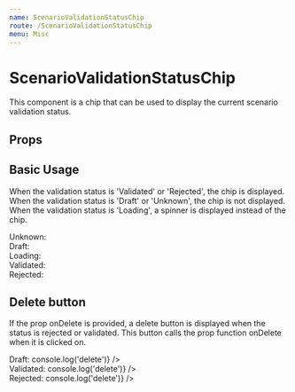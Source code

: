 ```yaml
---
name: ScenarioValidationStatusChip
route: /ScenarioValidationStatusChip
menu: Misc
---
```



# ScenarioValidationStatusChip

This component is a chip that can be used to display the current scenario validation status.

## Props

<Props of={ScenarioValidationStatusChip} />

## Basic Usage

When the validation status is 'Validated' or 'Rejected', the chip is displayed.<br />
When the validation status is 'Draft' or 'Unknown', the chip is not displayed.<br />
When the validation status is 'Loading', a spinner is displayed instead of the chip.<br />

<Playground>
  Unknown:
  <ScenarioValidationStatusChip status="Unknown" />
  <br />
  Draft:
  <ScenarioValidationStatusChip status="Draft" />
  <br />
  Loading:
  <ScenarioValidationStatusChip status="Loading" />
  <br />
  Validated:
  <ScenarioValidationStatusChip status="Validated" />
  <br />
  Rejected:
  <ScenarioValidationStatusChip status="Rejected" />
</Playground>

## Delete button

If the prop onDelete is provided, a delete button is displayed when the status is rejected or validated. This button
calls the prop function onDelete when it is clicked on.

<Playground>
  Draft:
  <ScenarioValidationStatusChip status="Draft" onDelete={() => console.log('delete')} />
  <br />
  Validated:
  <ScenarioValidationStatusChip status="Validated" onDelete={() => console.log('delete')} />
  <br />
  Rejected:
  <ScenarioValidationStatusChip status="Rejected" onDelete={() => console.log('delete')} />
</Playground>
